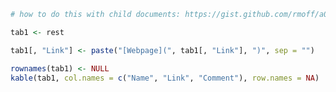 ```r
# how to do this with child documents: https://gist.github.com/rmoff/a043676a2f084b81a434

tab1 <- rest
```

```r
tab1[, "Link"] <- paste("[Webpage](", tab1[, "Link"], ")", sep = "")

rownames(tab1) <- NULL
kable(tab1, col.names = c("Name", "Link", "Comment"), row.names = NA)
```

